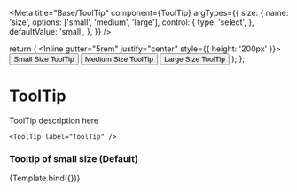 

<Meta
  title="Base/ToolTip"
  component={ToolTip}
  argTypes={{
    size: {
      name: 'size',
      options: ['small', 'medium', 'large'],
      control: {
        type: 'select',
      },
      defaultValue: 'small',
    },
  }}
/>

  return (
    <Inline gutter="5rem" justify="center" style={{ height: '200px' }}>
      <ToolTip message="This is medium size tooltip, it is defaulf if size is not passed.">
        <Button>Small Size ToolTip</Button>
      </ToolTip>
      <ToolTip
        message="This is medium size tooltip, To get medium size tooltip we have to pass prop of size as medium."
        size="medium"
      >
        <Button>Medium Size ToolTip</Button>
      </ToolTip>
      <ToolTip
        message="This is large size tooltip, To get large size tooltip we have to pass prop of size as large."
        size="large"
      >
        <Button>Large Size ToolTip</Button>
      </ToolTip>
    </Inline>
  );
};

# ToolTip

ToolTip description here

```tsx
<ToolTip label="ToolTip" />
```

### Tooltip of small size (Default)

<Canvas>
  <Story name="ToolTip">{Template.bind({})}</Story>
</Canvas>

<ArgsTable story="ToolTip" />
